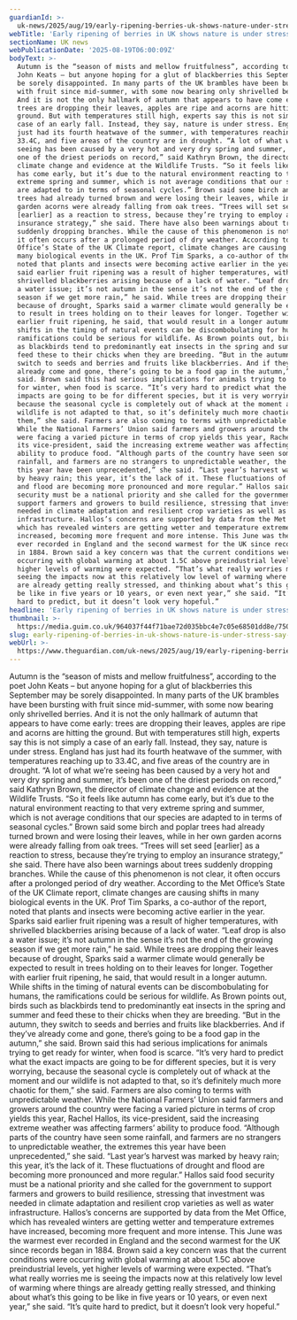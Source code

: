 ```yaml
---
guardianId: >-
  uk-news/2025/aug/19/early-ripening-berries-uk-shows-nature-under-stress-experts
webTitle: 'Early ripening of berries in UK shows nature is under stress, say experts '
sectionName: UK news
webPublicationDate: '2025-08-19T06:00:09Z'
bodyText: >-
  Autumn is the “season of mists and mellow fruitfulness”, according to the poet
  John Keats – but anyone hoping for a glut of blackberries this September may
  be sorely disappointed. In many parts of the UK brambles have been bursting
  with fruit since mid-summer, with some now bearing only shrivelled berries.
  And it is not the only hallmark of autumn that appears to have come early:
  trees are dropping their leaves, apples are ripe and acorns are hitting the
  ground. But with temperatures still high, experts say this is not simply a
  case of an early fall. Instead, they say, nature is under stress. England has
  just had its fourth heatwave of the summer, with temperatures reaching up to
  33.4C, and five areas of the country are in drought. “A lot of what we’re
  seeing has been caused by a very hot and very dry spring and summer, it’s been
  one of the driest periods on record,” said Kathryn Brown, the director of
  climate change and evidence at the Wildlife Trusts. “So it feels like autumn
  has come early, but it’s due to the natural environment reacting to that very
  extreme spring and summer, which is not average conditions that our species
  are adapted to in terms of seasonal cycles.” Brown said some birch and poplar
  trees had already turned brown and were losing their leaves, while in her own
  garden acorns were already falling from oak trees. “Trees will set seed
  [earlier] as a reaction to stress, because they’re trying to employ an
  insurance strategy,” she said. There have also been warnings about trees
  suddenly dropping branches. While the cause of this phenomenon is not clear,
  it often occurs after a prolonged period of dry weather. According to the Met
  Office’s State of the UK Climate report, climate changes are causing shifts in
  many biological events in the UK. Prof Tim Sparks, a co-author of the report,
  noted that plants and insects were becoming active earlier in the year. Sparks
  said earlier fruit ripening was a result of higher temperatures, with
  shrivelled blackberries arising because of a lack of water. “Leaf drop is also
  a water issue; it’s not autumn in the sense it’s not the end of the growing
  season if we get more rain,” he said. While trees are dropping their leaves
  because of drought, Sparks said a warmer climate would generally be expected
  to result in trees holding on to their leaves for longer. Together with
  earlier fruit ripening, he said, that would result in a longer autumn. While
  shifts in the timing of natural events can be discombobulating for humans, the
  ramifications could be serious for wildlife. As Brown points out, birds such
  as blackbirds tend to predominantly eat insects in the spring and summer and
  feed these to their chicks when they are breeding. “But in the autumn, they
  switch to seeds and berries and fruits like blackberries. And if they’ve
  already come and gone, there’s going to be a food gap in the autumn,” she
  said. Brown said this had serious implications for animals trying to get ready
  for winter, when food is scarce. “It’s very hard to predict what the exact
  impacts are going to be for different species, but it is very worrying,
  because the seasonal cycle is completely out of whack at the moment and our
  wildlife is not adapted to that, so it’s definitely much more chaotic for
  them,” she said. Farmers are also coming to terms with unpredictable weather.
  While the National Farmers’ Union said farmers and growers around the country
  were facing a varied picture in terms of crop yields this year, Rachel Hallos,
  its vice-president, said the increasing extreme weather was affecting farmers’
  ability to produce food. “Although parts of the country have seen some
  rainfall, and farmers are no strangers to unpredictable weather, the extremes
  this year have been unprecedented,” she said. “Last year’s harvest was marked
  by heavy rain; this year, it’s the lack of it. These fluctuations of drought
  and flood are becoming more pronounced and more regular.” Hallos said food
  security must be a national priority and she called for the government to
  support farmers and growers to build resilience, stressing that investment was
  needed in climate adaptation and resilient crop varieties as well as water
  infrastructure. Hallos’s concerns are supported by data from the Met Office,
  which has revealed winters are getting wetter and temperature extremes have
  increased, becoming more frequent and more intense. This June was the warmest
  ever recorded in England and the second warmest for the UK since records began
  in 1884. Brown said a key concern was that the current conditions were
  occurring with global warming at about 1.5C above preindustrial levels, yet
  higher levels of warming were expected. “That’s what really worries me is
  seeing the impacts now at this relatively low level of warming where things
  are already getting really stressed, and thinking about what’s this going to
  be like in five years or 10 years, or even next year,” she said. “It’s quite
  hard to predict, but it doesn’t look very hopeful.”
headline: 'Early ripening of berries in UK shows nature is under stress, say experts '
thumbnail: >-
  https://media.guim.co.uk/964037f44f71bae72d035bbc4e7c05e68501dd8e/750_0_3750_3000/500.jpg
slug: early-ripening-of-berries-in-uk-shows-nature-is-under-stress-say-experts
webUrl: >-
  https://www.theguardian.com/uk-news/2025/aug/19/early-ripening-berries-uk-shows-nature-under-stress-experts
---
```

Autumn is the “season of mists and mellow fruitfulness”, according to the poet John Keats – but anyone hoping for a glut of blackberries this September may be sorely disappointed. In many parts of the UK brambles have been bursting with fruit since mid-summer, with some now bearing only shrivelled berries. And it is not the only hallmark of autumn that appears to have come early: trees are dropping their leaves, apples are ripe and acorns are hitting the ground. But with temperatures still high, experts say this is not simply a case of an early fall. Instead, they say, nature is under stress. England has just had its fourth heatwave of the summer, with temperatures reaching up to 33.4C, and five areas of the country are in drought. “A lot of what we’re seeing has been caused by a very hot and very dry spring and summer, it’s been one of the driest periods on record,” said Kathryn Brown, the director of climate change and evidence at the Wildlife Trusts. “So it feels like autumn has come early, but it’s due to the natural environment reacting to that very extreme spring and summer, which is not average conditions that our species are adapted to in terms of seasonal cycles.” Brown said some birch and poplar trees had already turned brown and were losing their leaves, while in her own garden acorns were already falling from oak trees. “Trees will set seed [earlier] as a reaction to stress, because they’re trying to employ an insurance strategy,” she said. There have also been warnings about trees suddenly dropping branches. While the cause of this phenomenon is not clear, it often occurs after a prolonged period of dry weather. According to the Met Office’s State of the UK Climate report, climate changes are causing shifts in many biological events in the UK. Prof Tim Sparks, a co-author of the report, noted that plants and insects were becoming active earlier in the year. Sparks said earlier fruit ripening was a result of higher temperatures, with shrivelled blackberries arising because of a lack of water. “Leaf drop is also a water issue; it’s not autumn in the sense it’s not the end of the growing season if we get more rain,” he said. While trees are dropping their leaves because of drought, Sparks said a warmer climate would generally be expected to result in trees holding on to their leaves for longer. Together with earlier fruit ripening, he said, that would result in a longer autumn. While shifts in the timing of natural events can be discombobulating for humans, the ramifications could be serious for wildlife. As Brown points out, birds such as blackbirds tend to predominantly eat insects in the spring and summer and feed these to their chicks when they are breeding. “But in the autumn, they switch to seeds and berries and fruits like blackberries. And if they’ve already come and gone, there’s going to be a food gap in the autumn,” she said. Brown said this had serious implications for animals trying to get ready for winter, when food is scarce. “It’s very hard to predict what the exact impacts are going to be for different species, but it is very worrying, because the seasonal cycle is completely out of whack at the moment and our wildlife is not adapted to that, so it’s definitely much more chaotic for them,” she said. Farmers are also coming to terms with unpredictable weather. While the National Farmers’ Union said farmers and growers around the country were facing a varied picture in terms of crop yields this year, Rachel Hallos, its vice-president, said the increasing extreme weather was affecting farmers’ ability to produce food. “Although parts of the country have seen some rainfall, and farmers are no strangers to unpredictable weather, the extremes this year have been unprecedented,” she said. “Last year’s harvest was marked by heavy rain; this year, it’s the lack of it. These fluctuations of drought and flood are becoming more pronounced and more regular.” Hallos said food security must be a national priority and she called for the government to support farmers and growers to build resilience, stressing that investment was needed in climate adaptation and resilient crop varieties as well as water infrastructure. Hallos’s concerns are supported by data from the Met Office, which has revealed winters are getting wetter and temperature extremes have increased, becoming more frequent and more intense. This June was the warmest ever recorded in England and the second warmest for the UK since records began in 1884. Brown said a key concern was that the current conditions were occurring with global warming at about 1.5C above preindustrial levels, yet higher levels of warming were expected. “That’s what really worries me is seeing the impacts now at this relatively low level of warming where things are already getting really stressed, and thinking about what’s this going to be like in five years or 10 years, or even next year,” she said. “It’s quite hard to predict, but it doesn’t look very hopeful.”
